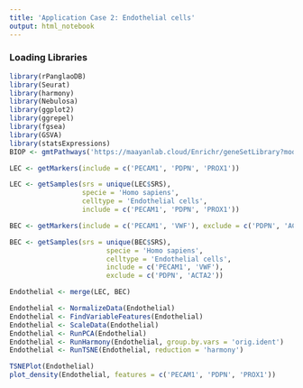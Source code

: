 ```yaml
---
title: 'Application Case 2: Endothelial cells'
output: html_notebook
---
```


### Loading Libraries
```r
library(rPanglaoDB)
library(Seurat)
library(harmony)
library(Nebulosa)
library(ggplot2)
library(ggrepel)
library(fgsea)
library(GSVA)
library(statsExpressions)
BIOP <- gmtPathways('https://maayanlab.cloud/Enrichr/geneSetLibrary?mode=text&libraryName=BioPlanet_2019')
```

```r
LEC <- getMarkers(include = c('PECAM1', 'PDPN', 'PROX1'))
```


```r
LEC <- getSamples(srs = unique(LEC$SRS), 
                  specie = 'Homo sapiens', 
                  celltype = 'Endothelial cells', 
                  include = c('PECAM1', 'PDPN', 'PROX1'))
```

```r
BEC <- getMarkers(include = c('PECAM1', 'VWF'), exclude = c('PDPN', 'ACTA2'))
```

```r
BEC <- getSamples(srs = unique(BEC$SRS),
                        specie = 'Homo sapiens',
                        celltype = 'Endothelial cells',
                        include = c('PECAM1', 'VWF'),
                        exclude = c('PDPN', 'ACTA2'))
```
```r
Endothelial <- merge(LEC, BEC)
```

```r
Endothelial <- NormalizeData(Endothelial)
Endothelial <- FindVariableFeatures(Endothelial)
Endothelial <- ScaleData(Endothelial)
Endothelial <- RunPCA(Endothelial)
Endothelial <- RunHarmony(Endothelial, group.by.vars = 'orig.ident')
Endothelial <- RunTSNE(Endothelial, reduction = 'harmony')
```
```r
TSNEPlot(Endothelial)
plot_density(Endothelial, features = c('PECAM1', 'PDPN', 'PROX1'))
```
